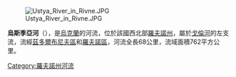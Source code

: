 [[Image:Ustya_River_in_Rivne.JPG|right]]

'''烏斯季亞河'''（{{lang-uk|Устя}}），是[[烏克蘭|烏克蘭]]的河流，位於該國西北部[[羅夫諾州|羅夫諾州]]，屬於[[戈倫河|戈倫河]]的左支流，流經[[茲多爾布尼夫區|茲多爾布尼夫區]]和[[羅夫諾區|羅夫諾區]]，河流全長68公里，流域面積762平方公里。

{{DEFAULTSORT:Устя (притока Горині)}}
[[Category:羅夫諾州河流|Category:羅夫諾州河流]]


{{Ukraine-river-stub}}